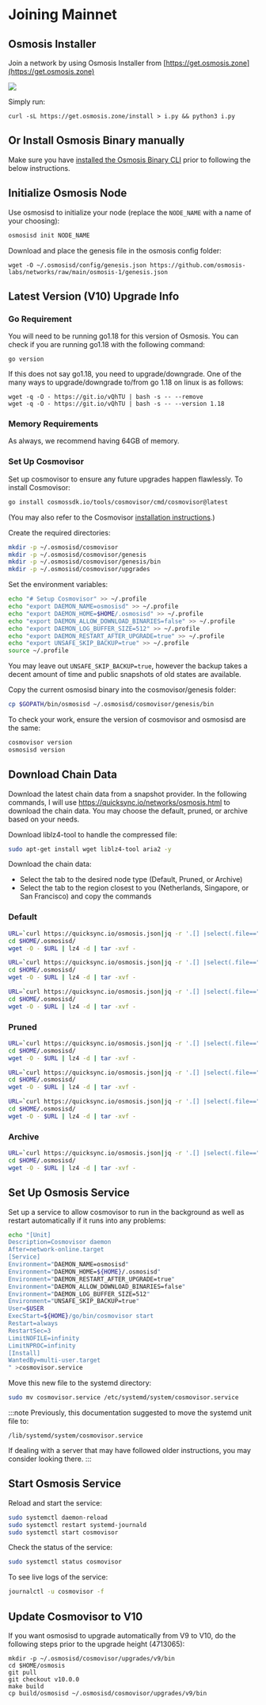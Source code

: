 

# Joining Mainnet

## Osmosis Installer

Join a network by using Osmosis Installer from [https://get.osmosis.zone](https://get.osmosis.zone) 


![](../assets/installer_11.png)

Simply run:

```
curl -sL https://get.osmosis.zone/install > i.py && python3 i.py
```



## Or Install Osmosis Binary manually

Make sure you have [installed the Osmosis Binary CLI](../osmosis-core/osmosisd#minimum-requirements) prior to following the below instructions.


## Initialize Osmosis Node

Use osmosisd to initialize your node (replace the ```NODE_NAME``` with a name of your choosing):

```bash
osmosisd init NODE_NAME
```

Download and place the genesis file in the osmosis config folder:

```
wget -O ~/.osmosisd/config/genesis.json https://github.com/osmosis-labs/networks/raw/main/osmosis-1/genesis.json
```

## Latest Version (V10) Upgrade Info

### Go Requirement

You will need to be running go1.18 for this version of Osmosis. You can check if you are running go1.18 with the following command:

```{.sh}
go version
```

If this does not say go1.18, you need to upgrade/downgrade. One of the many ways to upgrade/downgrade to/from go 1.18 on linux is as follows:

```{.sh}
wget -q -O - https://git.io/vQhTU | bash -s -- --remove
wget -q -O - https://git.io/vQhTU | bash -s -- --version 1.18
```
### Memory Requirements

As always, we recommend having 64GB of memory. 

### Set Up Cosmovisor

Set up cosmovisor to ensure any future upgrades happen flawlessly. To install Cosmovisor:

```bash
go install cosmossdk.io/tools/cosmovisor/cmd/cosmovisor@latest
```

(You may also refer to the Cosmovisor [installation instructions](https://github.com/cosmos/cosmos-sdk/tree/main/tools/cosmovisor#installation).)

Create the required directories:

```bash
mkdir -p ~/.osmosisd/cosmovisor
mkdir -p ~/.osmosisd/cosmovisor/genesis
mkdir -p ~/.osmosisd/cosmovisor/genesis/bin
mkdir -p ~/.osmosisd/cosmovisor/upgrades
```

Set the environment variables:

```bash
echo "# Setup Cosmovisor" >> ~/.profile
echo "export DAEMON_NAME=osmosisd" >> ~/.profile
echo "export DAEMON_HOME=$HOME/.osmosisd" >> ~/.profile
echo "export DAEMON_ALLOW_DOWNLOAD_BINARIES=false" >> ~/.profile
echo "export DAEMON_LOG_BUFFER_SIZE=512" >> ~/.profile
echo "export DAEMON_RESTART_AFTER_UPGRADE=true" >> ~/.profile
echo "export UNSAFE_SKIP_BACKUP=true" >> ~/.profile
source ~/.profile
```
You may leave out `UNSAFE_SKIP_BACKUP=true`, however the backup takes a decent amount of time and public snapshots of old states are available.

Copy the current osmosisd binary into the cosmovisor/genesis folder:

```bash
cp $GOPATH/bin/osmosisd ~/.osmosisd/cosmovisor/genesis/bin
```

To check your work, ensure the version of cosmovisor and osmosisd are the same:

```bash
cosmovisor version
osmosisd version
```

## Download Chain Data

Download the latest chain data from a snapshot provider. In the following commands, I will use <a href="https://quicksync.io/networks/osmosis.html" target="_blank">https://quicksync.io/networks/osmosis.html</a> to download the chain data. You may choose the default, pruned, or archive based on your needs.

Download liblz4-tool to handle the compressed file:

```bash
sudo apt-get install wget liblz4-tool aria2 -y
```

Download the chain data:

- Select the tab to the desired node type (Default, Pruned, or Archive)
- Select the tab to the region closest to you (Netherlands, Singapore, or San Francisco) and copy the commands


<!-- #region -->

### Default
<Tabs>
  <TabItem value="netherlands" label="Netherlands" default>

``` bash
URL=`curl https://quicksync.io/osmosis.json|jq -r '.[] |select(.file=="osmosis-1-default")|select (.mirror=="Netherlands")|.url'`
cd $HOME/.osmosisd/
wget -O - $URL | lz4 -d | tar -xvf -
```

  </TabItem>
  <TabItem value="singapore" label="Singapore">

``` bash
URL=`curl https://quicksync.io/osmosis.json|jq -r '.[] |select(.file=="osmosis-1-default")|select (.mirror=="Singapore")|.url'`
cd $HOME/.osmosisd/
wget -O - $URL | lz4 -d | tar -xvf -
```

  </TabItem>
  <TabItem value="sanfrancisco" label="San Francisco">

``` bash
URL=`curl https://quicksync.io/osmosis.json|jq -r '.[] |select(.file=="osmosis-1-default")|select (.mirror=="SanFrancisco")|.url'`
cd $HOME/.osmosisd/
wget -O - $URL | lz4 -d | tar -xvf -
```

  </TabItem>
</Tabs>

### Pruned
<Tabs>
  <TabItem value="netherlands" label="Netherlands" default>

``` bash
URL=`curl https://quicksync.io/osmosis.json|jq -r '.[] |select(.file=="osmosis-1-pruned")|select (.mirror=="Netherlands")|.url'`
cd $HOME/.osmosisd/
wget -O - $URL | lz4 -d | tar -xvf -
```

  </TabItem>
  <TabItem value="singapore" label="Singapore">

``` bash
URL=`curl https://quicksync.io/osmosis.json|jq -r '.[] |select(.file=="osmosis-1-pruned")|select (.mirror=="Singapore")|.url'`
cd $HOME/.osmosisd/
wget -O - $URL | lz4 -d | tar -xvf -
```

  </TabItem>
  <TabItem value="sanfrancisco" label="San Francisco">

``` bash
URL=`curl https://quicksync.io/osmosis.json|jq -r '.[] |select(.file=="osmosis-1-pruned")|select (.mirror=="SanFrancisco")|.url'`
cd $HOME/.osmosisd/
wget -O - $URL | lz4 -d | tar -xvf -
```

  </TabItem>
</Tabs>



### Archive
<Tabs>
  <TabItem value="netherlands" label="Netherlands" default>

``` bash
URL=`curl https://quicksync.io/osmosis.json|jq -r '.[] |select(.file=="osmosis-1-archive")|select (.mirror=="Netherlands")|.url'`
cd $HOME/.osmosisd/
wget -O - $URL | lz4 -d | tar -xvf -
```

  </TabItem>

</Tabs>


<!-- #endregion -->

## Set Up Osmosis Service

Set up a service to allow cosmovisor to run in the background as well as restart automatically if it runs into any problems:

```bash
echo "[Unit]
Description=Cosmovisor daemon
After=network-online.target
[Service]
Environment="DAEMON_NAME=osmosisd"
Environment="DAEMON_HOME=${HOME}/.osmosisd"
Environment="DAEMON_RESTART_AFTER_UPGRADE=true"
Environment="DAEMON_ALLOW_DOWNLOAD_BINARIES=false"
Environment="DAEMON_LOG_BUFFER_SIZE=512"
Environment="UNSAFE_SKIP_BACKUP=true"
User=$USER
ExecStart=${HOME}/go/bin/cosmovisor start
Restart=always
RestartSec=3
LimitNOFILE=infinity
LimitNPROC=infinity
[Install]
WantedBy=multi-user.target
" >cosmovisor.service
```

Move this new file to the systemd directory:

```bash
sudo mv cosmovisor.service /etc/systemd/system/cosmovisor.service
```

:::note
Previously, this documentation suggested to move the systemd unit file to:

    /lib/systemd/system/cosmovisor.service

If dealing with a server that may have followed older instructions, you may consider looking there.
:::

## Start Osmosis Service

Reload and start the service:

```bash
sudo systemctl daemon-reload
sudo systemctl restart systemd-journald
sudo systemctl start cosmovisor
```

Check the status of the service:

```bash
sudo systemctl status cosmovisor
```

To see live logs of the service:

```bash
journalctl -u cosmovisor -f
```

## Update Cosmovisor to V10

If you want osmosisd to upgrade automatically from V9 to V10, do the following steps prior to the upgrade height (4713065):

```{.sh}
mkdir -p ~/.osmosisd/cosmovisor/upgrades/v9/bin
cd $HOME/osmosis
git pull
git checkout v10.0.0
make build
cp build/osmosisd ~/.osmosisd/cosmovisor/upgrades/v9/bin
```